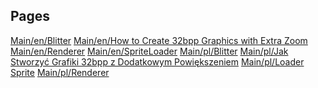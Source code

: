 
== Pages ==
[[Main/en/Blitter]]
[[Main/en/How to Create 32bpp Graphics with Extra Zoom]]
[[Main/en/Renderer]]
[[Main/en/SpriteLoader]]
[[Main/pl/Blitter]]
[[Main/pl/Jak Stworzyć Grafiki 32bpp z Dodatkowym Powiększeniem]]
[[Main/pl/Loader Sprite]]
[[Main/pl/Renderer]]
